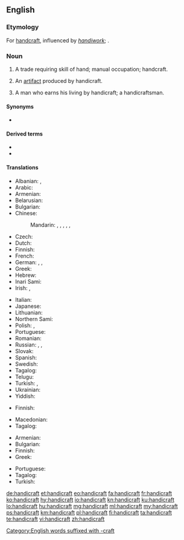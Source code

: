 ==English==
{{wikipedia}}

===Etymology===
For [[handcraft]], influenced by ''[[handiwork]]''; {{etyl|ang|en}} {{m|ang|handcræft}}.

===Noun===
{{en-noun|~}}

# A trade requiring skill of hand; manual occupation; handcraft.
#: {{rfquotek|Joseph Addison}}
# An [[artifact]] produced by handicraft.
# {{lb|en|rare}} A man who earns his living by handicraft; a handicraftsman.
#: {{rfquotek|John Dryden}}

====Synonyms====
* {{l|en|handcraft}}

====Derived terms====
* {{l|en|handicrafted}}
* {{l|en|handicrafting}}

====Translations====
{{trans-top|trade requiring skill of hand}}
* Albanian: {{t+|sq|artizanat}}, {{t+|sq|zejtari}}
* Arabic: {{t|ar|حِرْفَة يَدَوِيَّة|f|tr=ḥirfa yadawiyya}}
* Armenian: {{t+|hy|արհեստ}}
* Belarusian: {{t|be|рамясло|n|tr=ramjasló|sc=Cyrl}}
* Bulgarian: {{t+|bg|занаят|m}}
* Chinese:
*: Mandarin: {{t+|cmn|手工業|sc=Hani}}, {{t+|cmn|手工业|tr=shǒugōngyè|sc=Hani}}, {{t+|cmn|手藝|sc=Hani}}, {{t+|cmn|手艺|tr=shǒuyì|sc=Hani}}, {{t+|cmn|手工藝|sc=Hani}}, {{t+|cmn|手工艺|tr=shǒugōngyì|sc=Hani}}
* Czech: {{t+|cs|řemeslo|n}}
* Dutch: {{t+|nl|ambacht|f}}
* Finnish: {{t|fi|käsityötaito}}
* French: {{t+|fr|artisanat|m}}
* German: {{t+|de|Handarbeit|f}}, {{t+|de|Handwerk|n}}, {{t+|de|Kunsthandwerk|n}}
* Greek: {{t+|el|χειροτεχνία|f}}
* Hebrew: {{t+|he|אומנות|f|tr=umanút|alt=אֻמָּנוּת|sc=Hebr}}
* Inari Sami: {{t|smn|tyeji}}
* Irish: {{t|ga|lámhcheardaíocht|f}}, {{t|ga|lámhcheird|f}}
{{trans-mid}}
* Italian: {{t+|it|artigianato|m}}
* Japanese: {{t|ja|手工芸|tr=しゅこうげい, shukōgei|sc=Jpan}}
* Lithuanian: {{t|lt|amatas|m}}
* Northern Sami: {{t|se|duodji}}
* Polish: {{t|pl|rękodzieło}}, {{t+|pl|rzemiosło|n}}
* Portuguese: {{t+|pt|artesanato|m}}
* Romanian: {{t+|ro|meserie}}
* Russian: {{t+|ru|ремесло́|n}}, {{t|ru|ручна́я рабо́та|f}}, {{t+|ru|рукоде́лие|n}}
* Slovak: {{t+|sk|remeslo|n}}
* Spanish: {{t+|es|artesanía}}
* Swedish: {{t+|sv|hantverk|n}}
* Tagalog: {{t|tl|pagkikimot}}
* Telugu: {{t+|te|హస్తకళ}}
* Turkish: {{t+|tr|el işi}}, {{t+|tr|zanaat}}
* Ukrainian: {{t|uk|ремесло|n|tr=remesló|sc=Cyrl}}
* Yiddish: {{t|yi|מלאָכה|f|tr=melokhe}}
{{trans-bottom}}

{{trans-top|artifact}}
* Finnish: {{t+|fi|käsityö}}
{{trans-mid}}
* Macedonian: {{t|mk|ракотворба|f|sc=Cyrl}}
* Tagalog: {{t|tl|kinimot}}
{{trans-bottom}}

{{trans-top|handicraftsman}}
* Armenian: {{t|hy|արհեստավոր}}
* Bulgarian: {{t+|bg|занаятчия|m}}
* Finnish: {{t+|fi|käsityöläinen}}
* Greek: {{t+|el|χειροτέχνης|m}}
{{trans-mid}}
* Portuguese: {{t+|pt|artesão|m}}
* Tagalog: {{t|tl|mangingimot}}
* Turkish: {{t+|tr|zanaatkar|alt=zanaatkâr}}
{{trans-bottom}}

[[Category:English words suffixed with -craft]]

[[de:handicraft]]
[[et:handicraft]]
[[eo:handicraft]]
[[fa:handicraft]]
[[fr:handicraft]]
[[ko:handicraft]]
[[hy:handicraft]]
[[io:handicraft]]
[[kn:handicraft]]
[[ku:handicraft]]
[[lo:handicraft]]
[[hu:handicraft]]
[[mg:handicraft]]
[[ml:handicraft]]
[[my:handicraft]]
[[ps:handicraft]]
[[km:handicraft]]
[[pl:handicraft]]
[[fi:handicraft]]
[[ta:handicraft]]
[[te:handicraft]]
[[vi:handicraft]]
[[zh:handicraft]]